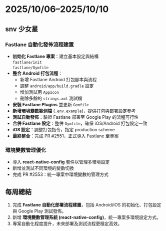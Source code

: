 
# 2025/10/06–2025/10/10

<GitBarChart data={stats} />

## snv 少女星

### Fastlane 自動化發佈流程建置

- **初始化 Fastlane 專案**：建立基本設定與結構  
  ```fastlane/init```  
  ```fastlane/Gymfile```
- **整合 Android 打包流程**：  
  - 新增 Fastlane Android 打包腳本與流程  
  - 調整 ```android/app/build.gradle``` 設定  
  - 增加測試用 ```AppIcon```  
  - 刪除多餘的 ```strings.xml``` 測試檔
- **安裝 Fastlane Plugins** 並更新 ```Gemfile```
- **新增環境變數範例檔** (```.env.example```)，提供打包與部署設定參考  
- **測試自動發佈**：驗證 Fastlane 部署至 Google Play 的流程可行性  
- **合併 Fastlane 設定**：整併 ```Gymfile```，確保 iOS/Android 打包設定一致  
- **iOS 設定**：調整打包指令，指定 production scheme  
- **最終整合**：完成 PR #2551，正式導入 Fastlane 至專案

### 環境變數管理優化

- 導入 **react-native-config** 套件以管理多環境設定  
- 新增並測試不同環境的變數切換  
- 完成 PR #2553：統一專案中環境變數的管理方式  

## 每周總結

<GitHeatmapChart data={stats} />

1. 完成 **Fastlane 自動化部署流程建置**，包括 Android/iOS 的初始化、打包設定與 Google Play 測試發佈。  
2. 新增 **環境變數管理系統 (react-native-config)**，統一專案多環境設定方式。  
3. 專案自動化程度提升，未來部署及測試流程更穩定高效。

